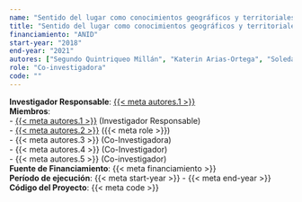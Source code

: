 ```yaml
---
name: "Sentido del lugar como conocimientos geográficos y territoriales mapuche para una educación intercultural. Fondecyt Regular"
title: "Sentido del lugar como conocimientos geográficos y territoriales mapuche para una educación intercultural. Fondecyt Regular"
financiamiento: "ANID"
start-year: "2018"
end-year: "2021"
autores: ["Segundo Quintriqueo Millán", "Katerin Arias-Ortega", "Soledad Morales Saavedra", "Fernando Peña-Cortés", "Gerardo Muñoz"]
role: "Co-investigadora"
code: ""
---
```

**Investigador Responsable**: [{{< meta autores.1 >}}](../members/current/Segundo Quintriqueo Millán.qmd)  
**Miembros**:  
  - [{{< meta autores.1 >}}](../members/current/Segundo Quintriqueo Millán.qmd) (Investigador Responsable)  
  - [{{< meta autores.2 >}}](../members/current/Katerin Arias-Ortega.qmd) ({{< meta role >}})  
  - {{< meta autores.3 >}} (Co-Investigadora)  
  - {{< meta autores.4 >}} (Co-Investigador)  
  - {{< meta autores.5 >}} (Co-investigador)  
**Fuente de Financiamiento**: {{< meta financiamiento >}}  
**Período de ejecución**: {{< meta start-year >}} - {{< meta end-year >}}  
**Código del Proyecto**: {{< meta code >}} 